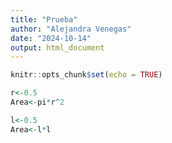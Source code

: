 ```yaml
---
title: "Prueba"
author: "Alejandra Venegas"
date: "2024-10-14"
output: html_document
---
```


```r
knitr::opts_chunk$set(echo = TRUE)
```

```r
r<-0.5
Area<-pi*r^2
```

```r
l<-0.5
Area<-l*l
```
